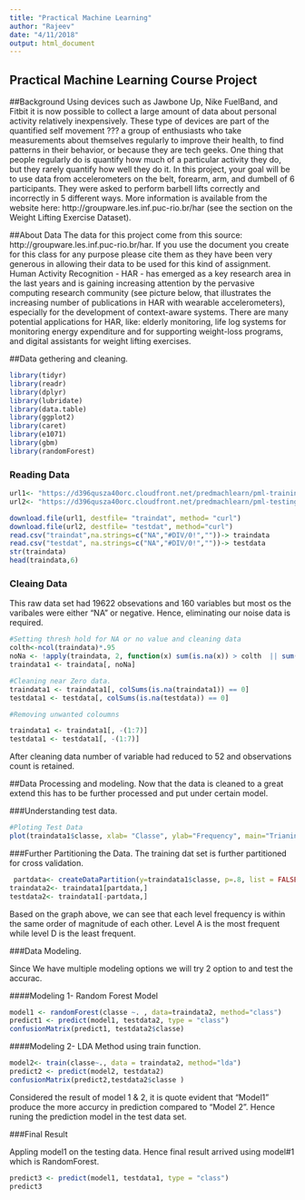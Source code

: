 ```yaml
---
title: "Practical Machine Learning"
author: "Rajeev"
date: "4/11/2018"
output: html_document
---
```


## Practical Machine Learning Course Project

##Background
Using devices such as Jawbone Up, Nike FuelBand, and Fitbit it is now possible to collect a large amount of data about personal activity relatively inexpensively. These type of devices are part of the quantified self movement ??? a group of enthusiasts who take measurements about themselves regularly to improve their health, to find patterns in their behavior, or because they are tech geeks. One thing that people regularly do is quantify how much of a particular activity they do, but they rarely quantify how well they do it. In this project, your goal will be to use data from accelerometers on the belt, forearm, arm, and dumbell of 6 participants. They were asked to perform barbell lifts correctly and incorrectly in 5 different ways. More information is available from the website here: http://groupware.les.inf.puc-rio.br/har (see the section on the Weight Lifting Exercise Dataset).

##About Data
The data for this project come from this source: http://groupware.les.inf.puc-rio.br/har. If you use the document you create for this class for any purpose please cite them as they have been very generous in allowing their data to be used for this kind of assignment.
Human Activity Recognition - HAR - has emerged as a key research area in the last years and is gaining increasing attention by the pervasive computing research community (see picture below, that illustrates the increasing number of publications in HAR with wearable accelerometers), especially for the development of context-aware systems. There are many potential applications for HAR, like: elderly monitoring, life log systems for monitoring energy expenditure and for supporting weight-loss programs, and digital assistants for weight lifting exercises.


##Data gethering and cleaning.

```r
library(tidyr) 
library(readr)
library(dplyr)
library(lubridate)
library(data.table)
library(ggplot2)
library(caret)
library(e1071)
library(gbm)
library(randomForest)
```

### Reading Data

```r
url1<- "https://d396qusza40orc.cloudfront.net/predmachlearn/pml-training.csv"
url2<- "https://d396qusza40orc.cloudfront.net/predmachlearn/pml-testing.csv"

download.file(url1, destfile= "traindat", method= "curl")
download.file(url2, destfile= "testdat", method="curl")
read.csv("traindat",na.strings=c("NA","#DIV/0!",""))-> traindata
read.csv("testdat", na.strings=c("NA","#DIV/0!",""))-> testdata
str(traindata)
head(traindata,6)
```

### Cleaing Data
This raw data set had 19622 obsevations and 160 variables but most os the varibales were either "NA" or negative. Hence, eliminating our noise data is required.

```r
#Setting thresh hold for NA or no value and cleaning data
colth<-ncol(traindata)*.95
noNa <- !apply(traindata, 2, function(x) sum(is.na(x)) > colth  || sum(x=="") > colth)
traindata1 <- traindata[, noNa]

#Cleaning near Zero data.
traindata1 <- traindata1[, colSums(is.na(traindata1)) == 0] 
testdata1 <- testdata[, colSums(is.na(testdata)) == 0] 

#Removing unwanted coloumns

traindata1 <- traindata1[, -(1:7)] 
testdata1 <- testdata1[, -(1:7)] 

```
After cleaning data number of variable had reduced to 52 and observations count is retained.

##Data Processing and modeling.
Now that the data is cleaned to a great extend this has to be further processed and put under certain model.

###Understanding test data.
```r
#Ploting Test Data
plot(traindata1$classe, xlab= "Classe", ylab="Frequency", main="Trianind Data Overview")

```

###Further Partitioning the Data.
The training dat set is further partitioned for cross validation.
```r
 partdata<- createDataPartition(y=traindata1$classe, p=.8, list = FALSE)
traindata2<- traindata1[partdata,]
testdata2<- traindata1[-partdata,]
```
Based on the graph above, we can see that each level frequency is within the same order of magnitude of each other. Level A is the most frequent while level D is the least frequent.


###Data Modeling.

Since We have multiple modeling options we will try 2 option to and test the accurac.

####Modeling 1- Random Forest Model
```r
model1 <- randomForest(classe ~. , data=traindata2, method="class")
predict1 <- predict(model1, testdata2, type = "class")
confusionMatrix(predict1, testdata2$classe)

```

####Modeling 2- LDA Method using train function.
```r
model2<- train(classe~., data = traindata2, method="lda")
predict2 <- predict(model2, testdata2)
confusionMatrix(predict2,testdata2$classe )

```
Considered the result of model 1 & 2,  it is quote evident that "Model1" produce the more accurcy in prediction compared to "Model 2". Hence runing the prediction model in the test data set.

###Final Result

Appling model1 on the testing data. Hence final result arrived using model#1 which is RandomForest.

```r
predict3 <- predict(model1, testdata1, type = "class")
predict3

```

